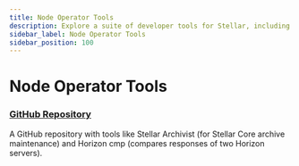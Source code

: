 ```yaml
---
title: Node Operator Tools
description: Explore a suite of developer tools for Stellar, including node operator tools.
sidebar_label: Node Operator Tools
sidebar_position: 100
---
```


# Node Operator Tools

### [GitHub Repository](https://github.com/stellar/go/tree/master/tools)

A GitHub repository with tools like Stellar Archivist (for Stellar Core archive maintenance) and Horizon cmp (compares responses of two Horizon servers).
